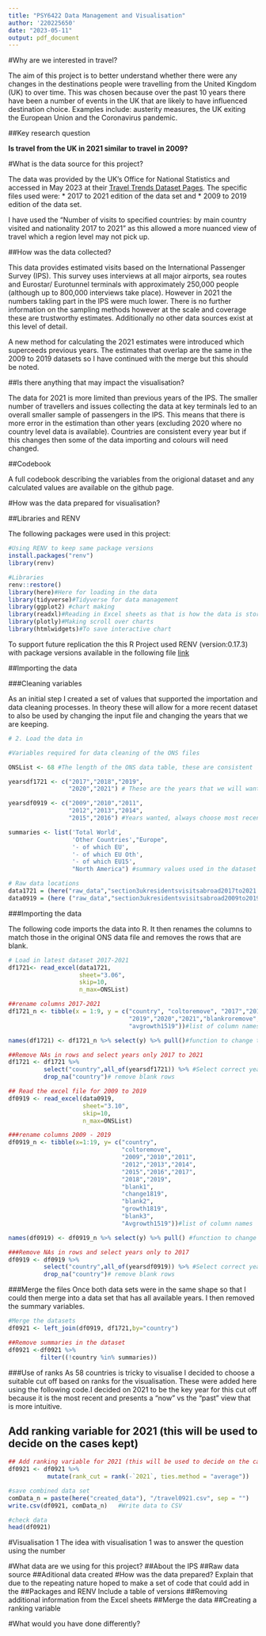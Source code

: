 ```yaml
---
title: "PSY6422 Data Management and Visualisation"
author: '220225650'
date: "2023-05-11"
output: pdf_document
---
```


#Why are we interested in travel?

The aim of this project is to better understand whether there were any changes in the destinations people were travelling from the United Kingdom (UK) to over time. This was chosen because over the past 10 years there have been a number of events in the UK that are likely to have influenced destination choice. Examples include: austerity measures, the UK exiting the European Union and the Coronavirus pandemic.

##Key research question

**Is travel from the UK in 2021 similar to travel in 2009?**

#What is the data source for this project?

The data was provided by the UK's Office for National Statistics and accessed in May 2023 at their [Travel Trends Dataset Pages](https://www.ons.gov.uk/peoplepopulationandcommunity/leisureandtourism/datasets/ukresidentsvisitsabroad). The specific files used were:
* 2017 to 2021 edition of the data set and 
* 2009 to 2019 edition of the data set. 

I have used the "Number of visits to specified countries: by main country visited and nationality 2017 to 2021" as this allowed a more nuanced view of travel which a region level may not pick up. 

##How was the data collected?

This data provides estimated visits based on the International Passenger Survey (IPS). This survey uses interviews at all major airports, sea routes and Eurostar/ Eurotunnel terminals with approximately 250,000 people (although up to 800,000 interviews take place). However in 2021 the numbers takling part in the IPS were much lower. There is no further information on the sampling methods however at the scale and coverage these are trustworthy estimates. Additionally no other data sources exist at this level of detail.

A new method for calculating the 2021 estimates were introduced which superceeds previous years. The estimates that overlap are the same in the 2009 to 2019 datasets so I have continued with the merge but this should be noted.

##Is there anything that may impact the visualisation?

The data for 2021 is more limited than previous years of the IPS. The smaller number of travellers and issues collecting the data at key terminals led to an overall smaller sample of passengers in the IPS. This means that there is more error in the estimation than other years (excluding 2020 where no country level data is available). Countries are consistent every year but if this changes then some of the data importing and colours will need changed.

##Codebook

A full codebook describing the variables from the origional dataset and any calculated values are available on the github page.

#How was the data prepared for visualisation?

##Libraries and RENV

The following packages were used in this project:

```r
#Using RENV to keep same package versions
install.packages("renv")
library(renv)

#Libraries
renv::restore()
library(here)#Here for loading in the data
library(tidyverse)#Tidyverse for data management
library(ggplot2) #chart making
library(readxl)#Reading in Excel sheets as that is how the data is stored 
library(plotly)#Making scroll over charts
library(htmlwidgets)#To save interactive chart
```

To support future replication the this R Project used RENV (version:0.17.3) with package versions available in the following file [link](ADDINGITHUB)

##Importing the data 

###Cleaning variables

As an initial step I created a set of values that supported the importation and data cleaning processes. In theory these will allow for a more recent dataset to also be used by changing the input file and changing the years that we are keeping.

```r
# 2. Load the data in

#Variables required for data cleaning of the ONS files

ONSList <- 68 #The length of the ONS data table, these are consistent

yearsdf1721 <- c("2017","2018","2019",
                 "2020","2021") # These are the years that we will want to take from this data frame

yearsdf0919 <- c("2009","2010","2011",
                 "2012","2013","2014",
                 "2015","2016") #Years wanted, always choose most recent

summaries <- list('Total World',
                  'Other Countries',"Europe",
                  '- of which EU',
                  '- of which EU Oth',
                  '- of which EU15',
                  "North America") #summary values used in the dataset

# Raw data locations
data1721 = (here("raw_data","section3ukresidentsvisitsabroad2017to2021.xlsx")) #data for 2017 to 2021
data0919 = (here ("raw_data","section3ukresidentsvisitsabroad2009to2019.xlsx")) #data for 2009 to 2017
```

###Importing the data

The following code imports the data into R. It then renames the columns to match those in the original ONS data file and removes the rows that are blank. 

```r
# Load in latest dataset 2017-2021            
df1721<- read_excel(data1721,
                    sheet="3.06", 
                    skip=10,
                    n_max=ONSList)

##rename columns 2017-2021
df1721_n <- tibble(x = 1:9, y = c("country", "coltoremove", "2017","2018",
                                  "2019","2020","2021","blankroremove",
                                  "avgrowth1519"))#list of column names

names(df1721) <- df1721_n %>% select(y) %>% pull()#function to change the names 

##Remove NAs in rows and select years only 2017 to 2021
df1721 <- df1721 %>% 
          select("country",all_of(yearsdf1721)) %>% #Select correct years
          drop_na("country")# remove blank rows

## Read the excel file for 2009 to 2019
df0919 <- read_excel(data0919,
                     sheet="3.10", 
                     skip=10,
                     n_max=ONSList)

###rename columns 2009 - 2019
df0919_n <- tibble(x=1:19, y= c("country", 
                                "coltoremove",
                                "2009","2010","2011",
                                "2012","2013","2014",
                                "2015","2016","2017",
                                "2018","2019",
                                "blank1",
                                "change1819",
                                "blank2",
                                "growth1819",
                                "blank3",
                                "Avgrowth1519"))#list of column names

names(df0919) <- df0919_n %>% select(y) %>% pull() #function to change the names 

###Remove NAs in rows and select years only to 2017
df0919 <- df0919 %>% 
          select("country",all_of(yearsdf0919)) %>% #Select correct years
          drop_na("country")# remove blank rows
```
###Merge the files 
Once both data sets were in the same shape so that I could then merge into a data set that has all available years. I then removed the summary variables. 
```r
#Merge the datasets
df0921 <- left_join(df0919, df1721,by="country")

##Remove summaries in the dataset
df0921 <-df0921 %>% 
         filter((!country %in% summaries)) 

```


###Use of ranks 
As 58 countries is tricky to visualise I decided to choose a suitable cut off based on ranks for the visualisation. These were added here using the following code.I decided on 2021 to be the key year for this cut off because it is the most recent and presents a "now" vs the "past" view that is more intuitive. 

## Add ranking variable for 2021 (this will be used to decide on the cases kept)
```r
## Add ranking variable for 2021 (this will be used to decide on the cases kept)
df0921 <- df0921 %>% 
           mutate(rank_cut = rank(-`2021`, ties.method = "average"))

#save combined data set
comData_n = paste(here("created_data"), "/travel0921.csv", sep = "")   
write.csv(df0921, comData_n)   #Write data to CSV

```

```r
#check data
head(df0921)
```

#Visualisation 1
The idea with visualisation 1 was to answer the question using the number 

#What data are we using for this project? ##About the IPS ##Raw data source ##Aditional data created #How was the data prepared? Explain that due to the repeating nature hoped to make a set of code that could add in the ##Packages and RENV Include a table of versions ##Removing additional information from the Excel sheets ##Merge the data ##Creating a ranking variable

#What would you have done differently?
